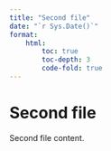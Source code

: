 ```yaml
---
title: "Second file"
date: "`r Sys.Date()`"
format:
    html:
        toc: true
        toc-depth: 3
        code-fold: true
---
```

# Second file
Second file content.